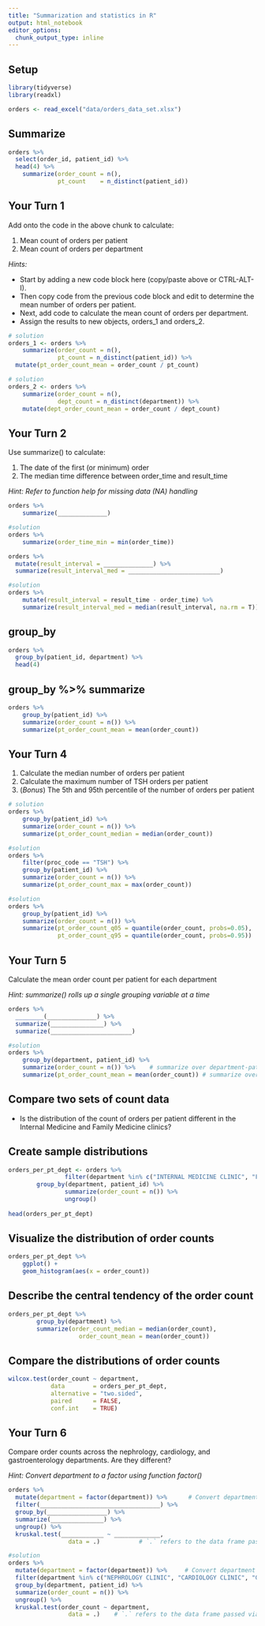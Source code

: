```yaml
---
title: "Summarization and statistics in R"
output: html_notebook
editor_options: 
  chunk_output_type: inline
---
```


## Setup

```r
library(tidyverse) 
library(readxl) 

orders <- read_excel("data/orders_data_set.xlsx")
```

## Summarize

```r
orders %>%
  select(order_id, patient_id) %>%
  head(4) %>%
	summarize(order_count = n(),
	          pt_count    = n_distinct(patient_id)) 
```

## Your Turn 1

Add onto the code in the above chunk to calculate:

1) Mean count of orders per patient
2) Mean count of orders per department

*Hints:* 

- Start by adding a new code block here (copy/paste above or CTRL-ALT-I).
- Then copy code from the previous code block and edit to determine the mean number of orders per patient. 
- Next, add code to calculate the mean count of orders per department. 
- Assign the results to new objects, orders_1 and orders_2.
 
```r
# solution
orders_1 <- orders %>%
	summarize(order_count = n(),
	          pt_count = n_distinct(patient_id)) %>%
  mutate(pt_order_count_mean = order_count / pt_count)
```

```r
# solution
orders_2 <- orders %>%
	summarize(order_count = n(),
	          dept_count = n_distinct(department)) %>%
	mutate(dept_order_count_mean = order_count / dept_count)
```


## Your Turn 2

Use summarize() to calculate:

1) The date of the first (or minimum) order
2) The median time difference between order_time and result_time

*Hint: Refer to function help for missing data (NA) handling*

```r
orders %>% 
	summarize(______________)
```

```r
#solution
orders %>% 
	summarize(order_time_min = min(order_time))
```

```r
orders %>%
  mutate(result_interval = ______________) %>%
  summarize(result_interval_med = __________________________)
```


```r
#solution
orders %>% 
	mutate(result_interval = result_time - order_time) %>%
	summarize(result_interval_med = median(result_interval, na.rm = T))
```

## group_by

```r
orders %>% 
  group_by(patient_id, department) %>%
  head(4)
```

## group_by %>% summarize

```r
orders %>%
	group_by(patient_id) %>%
	summarize(order_count = n()) %>%
	summarize(pt_order_count_mean = mean(order_count))
```

## Your Turn 4

1) Calculate the median number of orders per patient
2) Calculate the maximum number of TSH orders per patient
3) (*Bonus*) The 5th and 95th percentile of the number of orders per patient

```r
# solution
orders %>%
	group_by(patient_id) %>%
	summarize(order_count = n()) %>%
	summarize(pt_order_count_median = median(order_count))
```

```r
#solution
orders %>%  
	filter(proc_code == "TSH") %>%	
	group_by(patient_id) %>%
	summarize(order_count = n()) %>%
	summarize(pt_order_count_max = max(order_count))
```

```r
#solution
orders %>%
	group_by(patient_id) %>%
	summarize(order_count = n()) %>%
	summarize(pt_order_count_q05 = quantile(order_count, probs=0.05),  
	          pt_order_count_q95 = quantile(order_count, probs=0.95))
```

## Your Turn 5
Calculate the mean order count per patient for each department

*Hint: summarize() rolls up a single grouping variable at a time*

```r
orders %>%
  ________(______________) %>%
  summarize(_______________) %>%
  summarize(_______________________)
```


```r
#solution
orders %>%	    
	group_by(department, patient_id) %>%	    
	summarize(order_count = n()) %>%    # summarize over department-patient_id groups
	summarize(pt_order_count_mean = mean(order_count)) # summarize over department groups
```

## Compare two sets of count data

- Is the distribution of the count of orders per patient different in the Internal Medicine and Family Medicine clinics?

## Create sample distributions

```r
orders_per_pt_dept <- orders %>%	        
				filter(department %in% c("INTERNAL MEDICINE CLINIC", "FAMILY MEDICINE CLINIC")) %>%
        group_by(department, patient_id) %>%	        
				summarize(order_count = n()) %>%     
				ungroup()
				
head(orders_per_pt_dept)
```

## Visualize the distribution of order counts

```r
orders_per_pt_dept %>%
	ggplot() +
	geom_histogram(aes(x = order_count))
```

## Describe the central tendency of the order count

```r
orders_per_pt_dept %>% 
		group_by(department) %>% 
		summarize(order_count_median = median(order_count), 
			        order_count_mean = mean(order_count))
```

## Compare the distributions of order counts

```r
wilcox.test(order_count ~ department, 
            data        = orders_per_pt_dept, 
            alternative = "two.sided", 
            paired      = FALSE, 
            conf.int    = TRUE)
```

## Your Turn 6

Compare order counts across the nephrology, cardiology, and gastroenterology departments. Are they different?

*Hint: Convert department to a factor using function factor()*

```r
orders %>%
  mutate(department = factor(department)) %>%      # Convert department from character to factor
  filter(__________________________________) %>%
  group_by(_________________) %>%
  summarize(_______________) %>%
  ungroup() %>%
  kruskal.test(____________ ~ _____________, 
	             data = .)           # `.` refers to the data frame passed via the upstream pipe (%>%)
```

```r
#solution
orders %>%
  mutate(department = factor(department)) %>%     # Convert department from character to factor
  filter(department %in% c("NEPHROLOGY CLINIC", "CARDIOLOGY CLINIC", "GASTROENTEROLOGY CLINIC")) %>%
  group_by(department, patient_id) %>%
  summarize(order_count = n()) %>%
  ungroup() %>%
  kruskal.test(order_count ~ department, 
	             data = .)    # `.` refers to the data frame passed via the upstream pipe (%>%)
```

